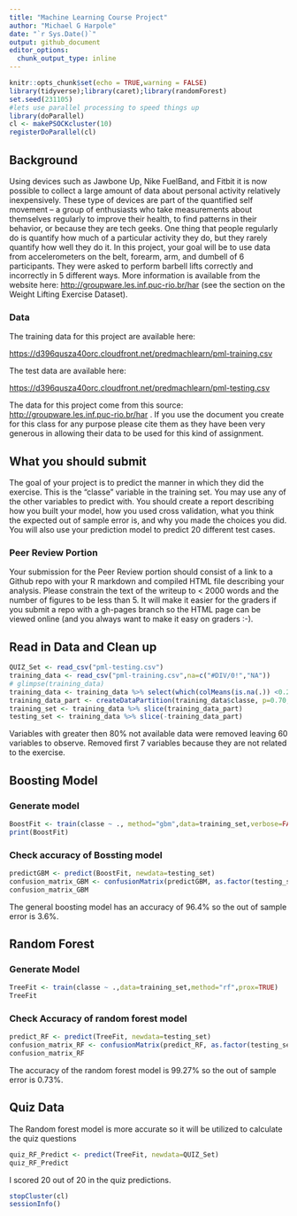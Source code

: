 ---
title: "Machine Learning Course Project"
author: "Michael G Harpole"
date: "`r Sys.Date()`"
output: github_document
editor_options: 
  chunk_output_type: inline
---

```{r setup, include=FALSE,warning=FALSE}
knitr::opts_chunk$set(echo = TRUE,warning = FALSE)
library(tidyverse);library(caret);library(randomForest)
set.seed(231105)
#lets use parallel processing to speed things up
library(doParallel)
cl <- makePSOCKcluster(10)
registerDoParallel(cl)
```

## Background

Using devices such as Jawbone Up, Nike FuelBand, and Fitbit it is now possible to collect a large amount of data about personal activity relatively inexpensively. These type of devices are part of the quantified self movement -- a group of enthusiasts who take measurements about themselves regularly to improve their health, to find patterns in their behavior, or because they are tech geeks. One thing that people regularly do is quantify how much of a particular activity they do, but they rarely quantify how well they do it. In this project, your goal will be to use data from accelerometers on the belt, forearm, arm, and dumbell of 6 participants. They were asked to perform barbell lifts correctly and incorrectly in 5 different ways. More information is available from the website here: <http://groupware.les.inf.puc-rio.br/har> (see the section on the Weight Lifting Exercise Dataset).

### Data

The training data for this project are available here:

<https://d396qusza40orc.cloudfront.net/predmachlearn/pml-training.csv>

The test data are available here:

<https://d396qusza40orc.cloudfront.net/predmachlearn/pml-testing.csv>

The data for this project come from this source: <http://groupware.les.inf.puc-rio.br/har> . If you use the document you create for this class for any purpose please cite them as they have been very generous in allowing their data to be used for this kind of assignment.

## What you should submit

The goal of your project is to predict the manner in which they did the exercise. This is the "classe" variable in the training set. You may use any of the other variables to predict with. You should create a report describing how you built your model, how you used cross validation, what you think the expected out of sample error is, and why you made the choices you did. You will also use your prediction model to predict 20 different test cases.

### Peer Review Portion

Your submission for the Peer Review portion should consist of a link to a Github repo with your R markdown and compiled HTML file describing your analysis. Please constrain the text of the writeup to \< 2000 words and the number of figures to be less than 5. It will make it easier for the graders if you submit a repo with a gh-pages branch so the HTML page can be viewed online (and you always want to make it easy on graders :-).

## Read in Data and Clean up

```{r, cache=TRUE}
QUIZ_Set <- read_csv("pml-testing.csv")
training_data <- read_csv("pml-training.csv",na=c("#DIV/0!","NA"))
# glimpse(training_data)
training_data <- training_data %>% select(which(colMeans(is.na(.)) <0.20)) %>% select(-seq(7))
training_data_part <- createDataPartition(training_data$classe, p=0.70, list=FALSE)
training_set <- training_data %>% slice(training_data_part)
testing_set <- training_data %>% slice(-training_data_part)
```

Variables with greater then 80% not available data were removed leaving 60 variables to observe. Removed first 7 variables because they are not related to the exercise.

## Boosting Model

### Generate model

```{r}

BoostFit <- train(classe ~ ., method="gbm",data=training_set,verbose=FALSE)
print(BoostFit)
```

### Check accuracy of Bossting model

```{r}
predictGBM <- predict(BoostFit, newdata=testing_set)
confusion_matrix_GBM <- confusionMatrix(predictGBM, as.factor(testing_set$classe))
confusion_matrix_GBM
```
The general boosting model has an accuracy of 96.4% so the out of sample error is 3.6%.

## Random Forest

### Generate Model

```{r}
TreeFit <- train(classe ~ .,data=training_set,method="rf",prox=TRUE)
TreeFit
```

### Check Accuracy of random forest model

```{r}
predict_RF <- predict(TreeFit, newdata=testing_set)
confusion_matrix_RF <- confusionMatrix(predict_RF, as.factor(testing_set$classe))
confusion_matrix_RF
```
The accuracy of the random forest model is 99.27% so the out of sample error is 0.73%.

## Quiz Data
The Random forest model is more accurate so it will be utilized to calculate the quiz questions
```{r}
quiz_RF_Predict <- predict(TreeFit, newdata=QUIZ_Set)
quiz_RF_Predict

```
I scored 20 out of 20 in the quiz predictions.
```{r}
stopCluster(cl)
sessionInfo()
```
